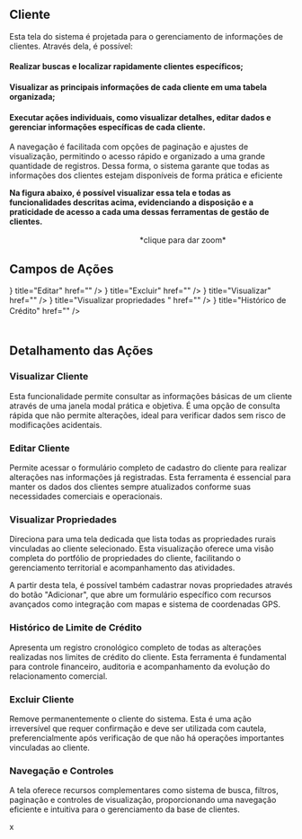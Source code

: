 


## Cliente

 Esta tela do sistema é projetada para o gerenciamento de informações de clientes. Através dela, é possível:
<Steps>
 #### Realizar buscas e localizar rapidamente clientes específicos;
 #### Visualizar as principais informações de cada cliente em uma tabela organizada;
 #### Executar ações individuais, como visualizar detalhes, editar dados e gerenciar informações específicas de cada cliente.
</Steps>

 A navegação é facilitada com opções de paginação e ajustes de visualização, permitindo o acesso rápido e organizado a uma grande quantidade de registros. Dessa forma, o sistema garante que todas as informações dos clientes estejam disponíveis de forma prática e eficiente

 **Na figura  abaixo, é possível visualizar essa tela e todas as funcionalidades descritas acima, evidenciando a disposição e a praticidade de acesso a cada uma dessas ferramentas de gestão de clientes.**

<div style={{ marginTop: '2rem', display: 'flex', justifyContent: 'center' }}>
  <ImageZoom src={testImage} alt="Tela de clientes" width={600} height={500} />
</div>
ㅤㅤㅤㅤㅤㅤㅤㅤㅤㅤㅤㅤㅤㅤㅤㅤㅤㅤ*clique para dar zoom*

## Campos de Ações

<Cards>
  <Cards.Card
    icon={<LuPencilLine />}
    title="Editar"
    href=""
   />
   <Cards.Card
    icon={<RiDeleteBin7Line />}
    title="Excluir"
    href=""
   />
   <Cards.Card
    icon={<IoEyeOutline />}
    title="Visualizar"
    href=""
   />
   <Cards.Card
    icon={<FaListUl />}
    title="Visualizar propriedades "
    href=""
   />
   <Cards.Card
    icon={<AiOutlineHistory />}
    title="Histórico de Crédito"
    href=""
   />   
</Cards>
ㅤㅤㅤㅤㅤㅤㅤㅤㅤㅤㅤㅤㅤㅤㅤㅤㅤㅤㅤㅤㅤㅤㅤㅤㅤㅤㅤㅤㅤㅤㅤㅤㅤㅤㅤㅤㅤㅤㅤㅤㅤㅤㅤㅤㅤㅤㅤㅤㅤㅤㅤㅤㅤㅤㅤㅤㅤㅤㅤㅤㅤㅤㅤㅤㅤ

## Detalhamento das Ações

 ### Visualizar Cliente
Esta funcionalidade permite consultar as informações básicas de um cliente através de uma janela modal prática e objetiva. É uma opção de consulta rápida que não permite alterações, ideal para verificar dados sem risco de modificações acidentais.

### Editar Cliente
Permite acessar o formulário completo de cadastro do cliente para realizar alterações nas informações já registradas. Esta ferramenta é essencial para manter os dados dos clientes sempre atualizados conforme suas necessidades comerciais e operacionais.

### Visualizar Propriedades
Direciona para uma tela dedicada que lista todas as propriedades rurais vinculadas ao cliente selecionado. Esta visualização oferece uma visão completa do portfólio de propriedades do cliente, facilitando o gerenciamento territorial e acompanhamento das atividades.



A partir desta tela, é possível também cadastrar novas propriedades através do botão "Adicionar", que abre um formulário específico com recursos avançados como integração com mapas e sistema de coordenadas GPS.

### Histórico de Limite de Crédito
Apresenta um registro cronológico completo de todas as alterações realizadas nos limites de crédito do cliente. Esta ferramenta é fundamental para controle financeiro, auditoria e acompanhamento da evolução do relacionamento comercial.

### Excluir Cliente
Remove permanentemente o cliente do sistema. Esta é uma ação irreversível que requer confirmação e deve ser utilizada com cautela, preferencialmente após verificação de que não há operações importantes vinculadas ao cliente.

### Navegação e Controles
A tela oferece recursos complementares como sistema de busca, filtros, paginação e controles de visualização, proporcionando uma navegação eficiente e intuitiva para o gerenciamento da base de clientes.



x